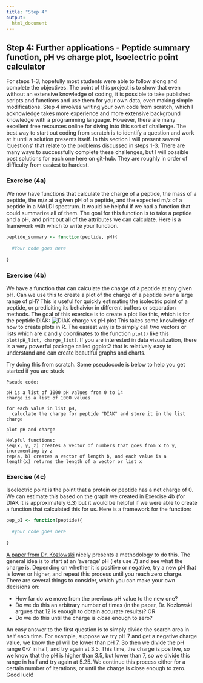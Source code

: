 ```yaml
---
title: "Step 4"
output:
  html_document
---
```


## Step 4: Further applications - Peptide summary function, pH vs charge plot, Isoelectric point calculator
For steps 1-3, hopefully most students were able to follow along and complete the objectives. The point of this project is to show that even without an extensive knowledge of coding, it is possible to take published scripts and functions and use them for your own data, even making simple modifications. Step 4 involves writing your own code from scratch, which I acknowledge takes more experience and more extensive background knowledge with a programming language. However, there are many excellent free resources online for diving into this sort of challenge. The best way to start out coding from scratch is to identify a question and work at it until a solution presents itself. In this section I will present several 'questions' that relate to the problems discussed in steps 1-3. There are many ways to successfully complete these challenges, but I will possible post solutions for each one here on git-hub. They are roughly in order of difficulty from easiest to hardest.

### Exercise (4a)
We now have functions that calculate the charge of a peptide, the mass of a peptide, the m/z at a given pH of a peptide, and the expected m/z of a peptide in a MALDI spectrum. It would be helpful if we had a function that could summarize all of them. The goal for this function is to take a peptide and a pH, and print out all of the attributes we can calculate. Here is a framework with which to write your function.
```r
peptide_summary <- function(peptide, pH){
  
  #Your code goes here
  
}
```

### Exercise (4b)
We have a function that can calculate the charge of a peptide at any given pH. Can we use this to create a plot of the charge of a peptide over a large range of pH? This is useful for quickly estimating the isolectric point of a peptide, or prediciting its behaivior in different buffers or separation methods. The goal of this exercise is to create a plot like this, which is for the peptide DIAK:
![*DIAK charge vs pH plot*](DIAK ph charge plot.png)
This takes some knowledge of how to create plots in R. The easiest way is to simply call two vectors or lists which are x and y coordinates to the function `plot()` like this `plot(pH_list, charge_list)`. If you are interested in data visualization, there is a very powerful package called ggplot2 that is relatively easy to understand and can create beautiful graphs and charts.

Try doing this from scratch. Some pseudocode is below to help you get started if you are stuck

```
Pseudo code:

pH is a list of 1000 pH values from 0 to 14
charge is a list of 1000 values

for each value in list pH,
  caluclate the charge for peptide "DIAK" and store it in the list charge
  
plot pH and charge
```
```
Helpful functions:
seq(x, y, z) creates a vector of numbers that goes from x to y, incrementing by z
rep(a, b) creates a vector of length b, and each value is a
length(x) returns the length of a vector or list x
```

### Exercise (4c)
Isoelectric point is the point that a protein or peptide has a net charge of 0. We can estimate this based on the graph we created in Exercise 4b (for DIAK it is approximately 6.3) but it would be helpful if we were able to create a function that calculated this for us. Here is a framework for the function:
```r
pep_pI <- function(peptide){
  
  #your code goes here
  
}
```

[A paper from Dr. Kozlowski](https://biologydirect.biomedcentral.com/articles/10.1186/s13062-016-0159-9) nicely presents a methodology to do this. The general idea is to start at an 'average' pH (lets use 7) and see what the charge is. Depending on whether it is positive or negative, try a new pH that is lower or higher, and repeat this process until you reach zero charge. There are several things to consider, which you can make your own decisions on:

* How far do we move from the previous pH value to the new one?
* Do we do this an arbitrary number of times (in the paper, Dr. Kozlowski argues that 12 is enough to obtain accurate results)? OR
* Do we do this until the charge is *close* enough to zero?  

An easy answer to the first question is to simply divide the search area in half each time. For example, suppose we try pH 7 and get a negative charge value, we know the pI will be lower than pH 7. So then we divide the pH range 0-7 in half, and try again at 3.5. This time, the charge is positive, so we know that the pH is higher than 3.5, but lower than 7, so we divide this range in half and try again at 5.25. We continue this process either for a certain number of iterations, or until the charge is close enough to zero. Good luck!
